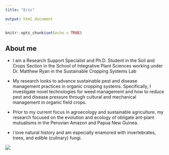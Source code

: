 ```yaml
---
title: "Eric"

output: html_document
---
```


```r
knitr::opts_chunk$set(echo = TRUE)
```

## About me
- I am a Research Support Specialist and Ph.D. Student in the Soil and Crops Section in the School of Integrative Plant Sciences working under Dr. Matthew Ryan in the Sustainable Cropping Systems Lab 

- My research looks to advance sustainable pest and disease management practices in organic cropping systems. Specifically, I investigate novel technologies for weed management and how to reduce pest and disease pressure through cultural and mechanical management in organic field crops. 

- Prior to my current focus in agroecology and sustainable agriculture, my research focused on the evolution and ecology of obligate ant-plant mutualisms in the Peruvian Amazon and Papua New Guinea.  

- I love natural history and am especially enamored with invertebrates, trees, and edible (culinary) fungi.  

![](/Users/ey239/Github/assignment-3a-ey239/IMG_17261.jpeg)